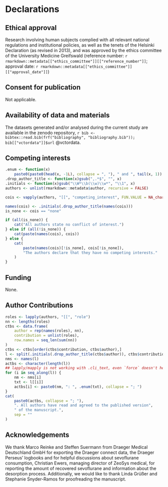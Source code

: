 # Declarations

## Ethical approval

Research involving human subjects complied with all relevant national regulations and institutional policies, as well as the tenets of the Helsinki Declaration (as revised in 2013), and was approved by the ethics committee of the University Medicine Greifswald
(reference number: `r rmarkdown::metadata[["ethics_committee"]][["reference_number"]]`;
approval date: `r rmarkdown::metadata[["ethics_committee"]][["approval_date"]]`)

## Consent for publication

Not applicable.

## Availability of data and materials

The datasets generated and/or analysed during the current study are available in the zenodo repository,
`r bib <- bibtex::read.bib(frf("bibliography", "bibliography.bib")); bib[["vctordata"]]$url` @vctordata.

## Competing interests

```r
.enum <- function(x)
    paste0(paste0(head(x, -1L), collapse = ", "), " and ", tail(x, 1))
.drop_author_title <- function(x)gsub(",.*$", "", x)
.initials <- function(x)gsub("\\W*\\b(\\w)\\w*", "\\1", x)
authors <- unlist(rmarkdown::metadata$author, recursive = FALSE)

cois <- vapply(authors, "[[", "competing_interest", FUN.VALUE = NA_character_)

names(cois) <- .initials(.drop_author_title(names(cois)))
is_none <- cois == "none"

if (all(is_none)) {
    cat("All authors state no conflict of interest.")
} else if (all(!is_none)) {
    cat(paste(names(cois), cois))
} else {
    cat(
        paste(names(cois)[!is_none], cois[!is_none]),
        "The authors declare that they have no competing interests."
    )
}
```

## Funding

None.

## Author Contributions

```r
roles <- lapply(authors, "[[", "role")
nn <- lengths(roles)
ctbs <- data.frame(
    author = rep(names(roles), nn),
    contribution = unlist(roles),
    row.names = seq_len(sum(nn))
)
ctbs <- ctbs[order(ctbs$contribution, ctbs$author),]
l <- split(.initials(.drop_author_title(ctbs$author)), ctbs$contribution)
nms <- names(l)
actbs <- character(length(l))
## lapply/mapply is not working with .cli_text, even `force` doesn't help
for (i in seq_along(l)) {
    nm <- nms[i]
    txt <- l[[i]]
    actbs[i] <- paste0(nm, ": ", .enum(txt), collapse = "; ")
}
cat(
    paste0(actbs, collapse = "; "),
    ". All authors have read and agreed to the published version",
    " of the manuscript.",
    sep = ""
)
```

## Acknowledgements

We thank Marco Reinke and Steffen Suermann from Draeger Medical Deutschland GmbH for exporting the Draeger connect data, the Draeger Perseus' logbooks and for helpful discussions about sevoflurane consumption,
Christian Ewers, managing director of ZeoSys medical, for reporting the amount of recovered sevoflurane and information about the desorption process.
Additionally, we would like to thank Linda Grüßer and Stephanie Snyder-Ramos for
proofreading the manuscript.
